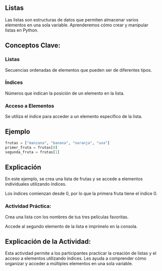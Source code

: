 ## Listas

Las listas son estructuras de datos que permiten almacenar varios elementos en una sola variable. Aprenderemos cómo crear y manipular listas en Python.

## Conceptos Clave:

### Listas

Secuencias ordenadas de elementos que pueden ser de diferentes tipos.

### Índices

Números que indican la posición de un elemento en la lista.

### Acceso a Elementos

Se utiliza el índice para acceder a un elemento específico de la lista.

## Ejemplo

```python
frutas = ["manzana", "banana", "naranja", "uva"]
primer_fruta = frutas[0]
segunda_fruta = frutas[1]
```
## Explicación

En este ejemplo, se crea una lista de frutas y se accede a elementos individuales utilizando índices.

Los índices comienzan desde 0, por lo que la primera fruta tiene el índice 0.

::: {.callout-important}
### Actividad Práctica:

Crea una lista con los nombres de tus tres películas favoritas.

Accede al segundo elemento de la lista e imprímelo en la consola.
::: 

## Explicación de la Actividad:

Esta actividad permite a los participantes practicar la creación de listas y el acceso a elementos utilizando índices. Les ayuda a comprender cómo organizar y acceder a múltiples elementos en una sola variable.

